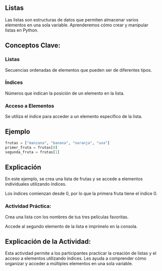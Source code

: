 ## Listas

Las listas son estructuras de datos que permiten almacenar varios elementos en una sola variable. Aprenderemos cómo crear y manipular listas en Python.

## Conceptos Clave:

### Listas

Secuencias ordenadas de elementos que pueden ser de diferentes tipos.

### Índices

Números que indican la posición de un elemento en la lista.

### Acceso a Elementos

Se utiliza el índice para acceder a un elemento específico de la lista.

## Ejemplo

```python
frutas = ["manzana", "banana", "naranja", "uva"]
primer_fruta = frutas[0]
segunda_fruta = frutas[1]
```
## Explicación

En este ejemplo, se crea una lista de frutas y se accede a elementos individuales utilizando índices.

Los índices comienzan desde 0, por lo que la primera fruta tiene el índice 0.

::: {.callout-important}
### Actividad Práctica:

Crea una lista con los nombres de tus tres películas favoritas.

Accede al segundo elemento de la lista e imprímelo en la consola.
::: 

## Explicación de la Actividad:

Esta actividad permite a los participantes practicar la creación de listas y el acceso a elementos utilizando índices. Les ayuda a comprender cómo organizar y acceder a múltiples elementos en una sola variable.

